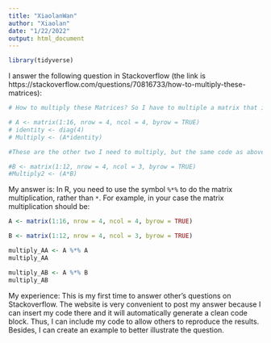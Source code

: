 ```yaml
---
title: "XiaolanWan"
author: "Xiaolan"
date: "1/22/2022"
output: html_document
---
```


```r
library(tidyverse)
```



I answer the following question in Stackoverflow (the link is https://stackoverflow.com/questions/70816733/how-to-multiply-these-matrices):

```r
# How to multiply these Matrices? So I have to multiple a matrix that is a 4x4 and a 4x3, how am I able to do this in R? I was able to multiply two 4x4 matrices (I think I did it correctly), but the same method does not work for the second set. Here is my code:

# A <- matrix(1:16, nrow = 4, ncol = 4, byrow = TRUE)
# identity <- diag(4)
# Multiply <- (A*identity)

#These are the other two I need to multiply, but the same code as above does not work.

#B <- matrix(1:12, nrow = 4, ncol = 3, byrow = TRUE)
#Multiply2 <- (A*B)
```


My answer is:
In R, you need to use the symbol `%*%` to do the matrix multiplication, rather than `*`.
For example, in your case the matrix multiplication should be:
```r
A <- matrix(1:16, nrow = 4, ncol = 4, byrow = TRUE)

B <- matrix(1:12, nrow = 4, ncol = 3, byrow = TRUE)

multiply_AA <- A %*% A
multiply_AA

multiply_AB <- A %*% B
multiply_AB 

```


My experience:
This is my first time to answer other's questions on Stackoverflow. The website is very convenient to post my answer because I can insert my code there and it will automatically generate a clean code block. Thus, I can include my code to allow others to reproduce the results. Besides, I can create an example to better illustrate the question.



